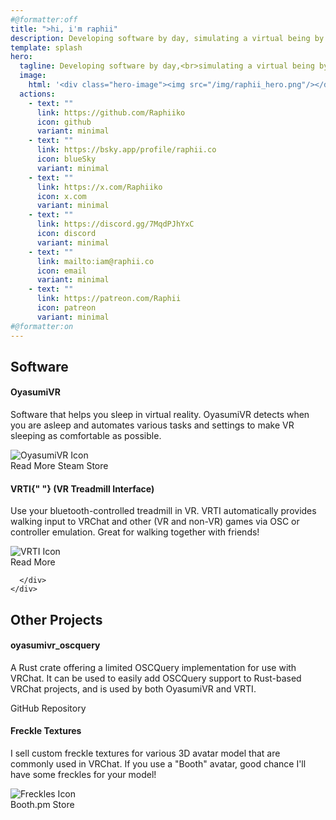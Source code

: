 ```yaml
---
#@formatter:off
title: ">hi, i'm raphii"
description: Developing software by day‚ simulating a virtual being by night.
template: splash
hero:
  tagline: Developing software by day‚<br>simulating a virtual being by night.
  image:
    html: '<div class="hero-image"><img src="/img/raphii_hero.png"/></div>'
  actions:
    - text: ""
      link: https://github.com/Raphiiko
      icon: github
      variant: minimal
    - text: ""
      link: https://bsky.app/profile/raphii.co
      icon: blueSky
      variant: minimal
    - text: ""
      link: https://x.com/Raphiiko
      icon: x.com
      variant: minimal
    - text: ""
      link: https://discord.gg/7MqdPJhYxC
      icon: discord
      variant: minimal
    - text: ""
      link: mailto:iam@raphii.co
      icon: email
      variant: minimal
    - text: ""
      link: https://patreon.com/Raphii
      icon: patreon
      variant: minimal
#@formatter:on
---
```



## Software

<CardGrid>
  <article class="card">
    <div class="w-full flex flex-col h-full">
      <div className="flex flex-row items-start w-full">
        <div class="!mt-0 flex-1">
          <h4>OyasumiVR</h4>
          <p>
            Software that helps you sleep in virtual reality. OyasumiVR detects
            when you are asleep and automates various tasks and settings to make
            VR sleeping as comfortable as possible.
          </p>
        </div>
        <div class="!mt-0">
          <img src={oyasumiVrImg.src} alt="OyasumiVR Icon" class="w-20 ml-6" />
        </div>
      </div>
      <div class="flex-1 flex flex-row items-end justify-start flex-wrap">
        <LinkButton
          href="/oyasumivr/introduction"
          variant="primary"
          icon="right-arrow"
        >
          Read More
        </LinkButton>
        <LinkButton
          href="https://store.steampowered.com/app/2538150/OyasumiVR__VR_Sleeping_Utilities/"
          variant="secondary"
          icon="external"
        >
          Steam Store
        </LinkButton>
      </div>
    </div>
  </article>
  <article class="card">
    <div class="w-full flex flex-col h-full">
      <div className="flex flex-row items-start w-full">
        <div class="!mt-0 flex-1">
          <h4>
            VRTI{" "}
            <span class="text-gray-500 text-lg">(VR Treadmill Interface)</span>
          </h4>
          <p>
            Use your bluetooth-controlled treadmill in VR. VRTI automatically
            provides walking input to VRChat and other (VR and non-VR) games via
            OSC or controller emulation. Great for walking together with
            friends!
          </p>
        </div>
        <div class="!mt-0">
          <img src={vrtiImg.src} alt="VRTI Icon" class="w-20 ml-6" />
        </div>
      </div>
      <div class="flex-1 flex flex-row items-end justify-start flex-wrap">
        <LinkButton
          href="/vrti/introduction"
          variant="primary"
          icon="right-arrow"
        >
          Read More
        </LinkButton>

[//]: # '<LinkButton href="#" variant="secondary" icon="external">'
[//]: # "  Download"
[//]: # "</LinkButton>"

      </div>
    </div>

  </article>
</CardGrid>

## Other Projects

<CardGrid>
  <article class="card">
    <div class="w-full flex flex-col h-full">
      <div className="flex flex-row items-start w-full">
        <div class="!mt-0 flex-1">
          <h4>oyasumivr_oscquery</h4>
          <p>
            A Rust crate offering a limited OSCQuery implementation for use with
            VRChat. It can be used to easily add OSCQuery support to Rust-based
            VRChat projects, and is used by both OyasumiVR and VRTI.
          </p>
        </div>
      </div>
      <div class="flex-1 flex flex-row items-end justify-start flex-wrap">
        <LinkButton
          href="https://github.com/Raphiiko/oyasumivr_oscquery/"
          variant="secondary"
          icon="external"
        >
          GitHub Repository
        </LinkButton>
      </div>
    </div>
  </article>
  <article class="card">
    <div class="w-full flex flex-col h-full">
      <div className="flex flex-row items-start w-full">
        <div class="!mt-0 flex-1">
          <h4>Freckle Textures</h4>
          <p>
            I sell custom freckle textures for various 3D avatar model that are
            commonly used in VRChat. If you use a "Booth" avatar, good chance
            I'll have some freckles for your model!
          </p>
        </div>
        <div class="!mt-0">
          <img src={freckleImg.src} alt="Freckles Icon" class="w-20 ml-6" />
        </div>
      </div>
      <div class="flex-1 flex flex-row items-end justify-start flex-wrap">
        <LinkButton
          href="https://raphiiko.booth.pm/"
          variant="secondary"
          icon="external"
        >
          Booth.pm Store
        </LinkButton>
      </div>
    </div>
  </article>
</CardGrid>
